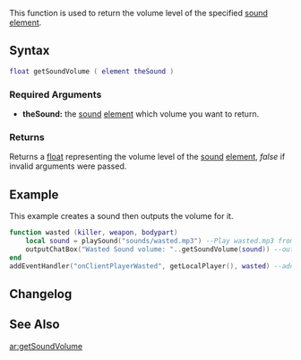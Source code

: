  
{{Client function}}
This function is used to return the volume level of the specified [[/sound.md|sound]] [[/element.md|element]].
{{New feature/item|3.0132|1.3.2||
If the element is a [[/player.md|player]], this function will use the players voice.
}}
==Syntax== 
<syntaxhighlight lang="lua">float getSoundVolume ( element theSound )</syntaxhighlight> 
{{OOP||[[/sound.md|sound]]:getVolume|volume|setSoundVolume}}
===Required Arguments=== 
*'''theSound:''' the [[/sound.md|sound]] [[/element.md|element]] which volume you want to return. 

===Returns===
Returns a [[/float.md|float]] representing the volume level of the [[/sound.md|sound]] [[/element.md|element]], ''false'' if invalid arguments were passed.

==Example==
This example creates a sound then outputs the volume for it.
<syntaxhighlight lang="lua">
function wasted (killer, weapon, bodypart) 
	local sound = playSound("sounds/wasted.mp3") --Play wasted.mp3 from the sounds folder
	outputChatBox("Wasted Sound volume: "..getSoundVolume(sound)) --outputs to the client the volume of the sound
end
addEventHandler("onClientPlayerWasted", getLocalPlayer(), wasted) --add the event handler
</syntaxhighlight>

==Changelog==
{{ChangelogHeader}}
{{ChangelogItem|1.3.2|Added player element to use a players voice}}

==See Also==
{{Client_audio_functions}}

[[/ar:getSoundVolume.md|ar:getSoundVolume]]
